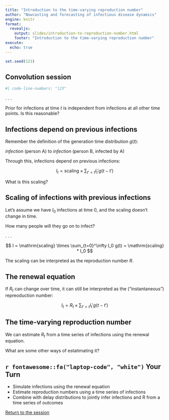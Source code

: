 ```yaml
---
title: "Introduction to the time-varying reproduction number"
author: "Nowcasting and forecasting of infectious disease dynamics"
engine: knitr
format:
  revealjs:
    output: slides/introduction-to-reproduction-number.html
    footer: "Introduction to the time-varying reproduction number"
execute:
  echo: true
---
```


```r
set.seed(123)
```

## Convolution session {.smaller}

```stan
#| code-line-numbers: "|23"
```

. . .

Prior for infections at time $t$ is independent from infections at all other time points. Is this reasonable?

## Infections depend on previous infections

Remember the definition of the generation time distribution $g(t)$:

*infection* (person A) to *infection* (person B, infected by A)

Through this, infections depend on previous infections:

$$
I_t = \mathrm{scaling} \times \sum_{t' < t} I_t' g(t - t')
$$

What is this scaling?

## Scaling of infections with previous infections

Let's assume we have $I_0$ infections at time 0, and the scaling doesn't change in time.

How many people will they go on to infect?

. . .

$$
I = \mathrm{scaling} \times \sum_{t=0}^\infty I_0 g(t) = \mathrm{scaling} * I_0
$$

The scaling can be interpreted as the reproduction number $R$.

## The renewal equation

If $R_t$ can change over time, it can still be interpreted as the ("instantaneous") repreoduction number:

$$
I_t = R_t \times \sum_{t' < t} I_t' g(t - t')
$$

## The time-varying reproduction number

We can estimate $R_t$ from a time series of infections using the renewal equation.

What are some other ways of estatimating it?

## `r fontawesome::fa("laptop-code", "white")` Your Turn {background-color="#447099" transition="fade-in"}

- Simulate infections using the renewal equation
- Estimate reproduction numbers using a time series of infections
- Combine with delay distributions to jointly infer infections and R from a time series of outcomes

[Return to the session](../R-estimation-and-the-renewal-equation)
